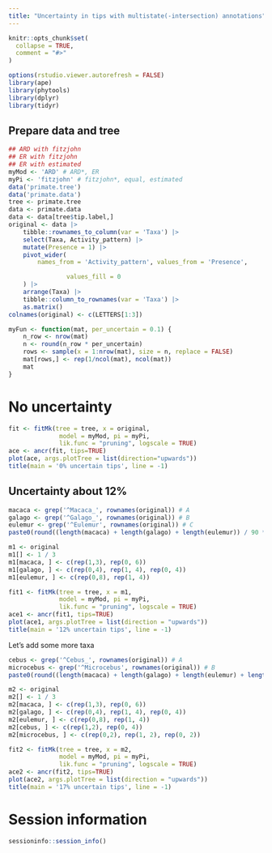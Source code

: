 ```yaml
---
title: "Uncertainty in tips with multistate(-intersection) annotations"
---
```


```r
knitr::opts_chunk$set(
  collapse = TRUE,
  comment = "#>"
)
```

```r
options(rstudio.viewer.autorefresh = FALSE)
library(ape)
library(phytools)
library(dplyr)
library(tidyr)
```

## Prepare data and tree

```r
## ARD with fitzjohn
## ER with fitzjohn
## ER with estimated
myMod <- 'ARD' # ARD*, ER
myPi <- 'fitzjohn' # fitzjohn*, equal, estimated
data('primate.tree')
data('primate.data')
tree <- primate.tree
data <- primate.data
data <- data[tree$tip.label,]
original <- data |>
    tibble::rownames_to_column(var = 'Taxa') |>
    select(Taxa, Activity_pattern) |>
    mutate(Presence = 1) |>
    pivot_wider(
        names_from = 'Activity_pattern', values_from = 'Presence',

                values_fill = 0
    ) |>
    arrange(Taxa) |>
    tibble::column_to_rownames(var = 'Taxa') |>
    as.matrix()
colnames(original) <- c(LETTERS[1:3])

myFun <- function(mat, per_uncertain = 0.1) {
    n_row <- nrow(mat)
    n <- round(n_row * per_uncertain)
    rows <- sample(x = 1:nrow(mat), size = n, replace = FALSE)
    mat[rows,] <- rep(1/ncol(mat), ncol(mat))
    mat
}
```


# No uncertainty

```r
fit <- fitMk(tree = tree, x = original,
              model = myMod, pi = myPi,
              lik.func = "pruning", logscale = TRUE)
ace <- ancr(fit, tips=TRUE)
plot(ace, args.plotTree = list(direction="upwards"))
title(main = '0% uncertain tips', line = -1)
```

## Uncertainty about 12%

```r
macaca <- grep('^Macaca_', rownames(original)) # A
galago <- grep('^Galago_', rownames(original)) # B
eulemur <- grep('^Eulemur', rownames(original)) # C
paste0(round((length(macaca) + length(galago) + length(eulemur)) / 90 * 100), '%')
```



```r
m1 <- original
m1[] <- 1 / 3
m1[macaca, ] <- c(rep(1,3), rep(0, 6))
m1[galago, ] <- c(rep(0,4), rep(1, 4), rep(0, 4))
m1[eulemur, ] <- c(rep(0,8), rep(1, 4))

fit1 <- fitMk(tree = tree, x = m1,
              model = myMod, pi = myPi,
              lik.func = "pruning", logscale = TRUE)
ace1 <- ancr(fit1, tips=TRUE)
plot(ace1, args.plotTree = list(direction = "upwards"))
title(main = '12% uncertain tips', line = -1)
```


Let's add some more taxa

```r
cebus <- grep('^Cebus_', rownames(original)) # A
microcebus <- grep('^Microcebus', rownames(original)) # B
paste0(round((length(macaca) + length(galago) + length(eulemur) + length(cebus) + length(microcebus)) / 90 * 100), '%')
```


```r
m2 <- original
m2[] <- 1 / 3
m2[macaca, ] <- c(rep(1,3), rep(0, 6))
m2[galago, ] <- c(rep(0,4), rep(1, 4), rep(0, 4))
m2[eulemur, ] <- c(rep(0,8), rep(1, 4))
m2[cebus, ] <- c(rep(1,2), rep(0, 4))
m2[microcebus, ] <- c(rep(0,2), rep(1, 2), rep(0, 2))

fit2 <- fitMk(tree = tree, x = m2,
              model = myMod, pi = myPi,
              lik.func = "pruning", logscale = TRUE)
ace2 <- ancr(fit2, tips=TRUE)
plot(ace2, args.plotTree = list(direction = "upwards"))
title(main = '17% uncertain tips', line = -1)
```

# Session information

```r
sessioninfo::session_info()
```

